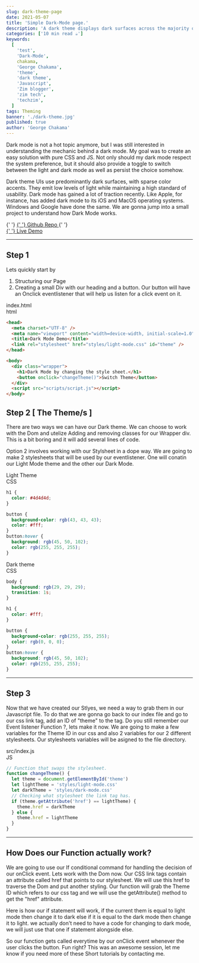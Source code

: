```yaml
---
slug: dark-theme-page
date: 2021-05-07
title: 'Simple Dark-Mode page.'
description: 'A dark theme displays dark surfaces across the majority of a UI. Its designed to be a supplemental mode to a default (or light) theme. Lets quickly jump into a small Demo.'
categories: ['10 min read ☕']
keywords:
  [
    'test',
    'Dark-Mode',
    chakama,
    'George Chakama',
    'theme',
    'dark theme',
    'Javascript',
    'Zim blogger',
    'zim tech',
    'techzim',
  ]
tags: Theming
banner: './dark-theme.jpg'
published: true
author: 'George Chakama'
---
```



Dark mode is not a hot topic anymore, but I was still interested in understanding the mechanic behind a dark mode. My goal was to create an easy solution with pure CSS and JS. Not only should my dark mode respect the system preference, but it should also provide a toggle to switch between the light and dark mode as well as persist the choice somehow.

Dark theme UIs use predominantly dark surfaces, with sparse color accents. They emit low levels of light while maintaining a high standard of usability. Dark mode has gained a lot of traction recently. Like Apple, for instance, has added dark mode to its iOS and MacOS operating systems. Windows and Google have done the same. We are gonna jump into a small project to understand how Dark Mode works.

<div class="content-div">
  <div class="flex-item-left">
    {' '}
    <a href="https://github.com/gtchakama/dark-theme" target="_blank">
      {' '}
      Github Repo
    </a>{' '}
  </div>
  <div class="flex-item-right">
    <a href="https://dark-themed.netlify.app/" target="_blank">
      {' '}
      Live Demo
    </a>
  </div>
</div>

---

## Step 1

Lets quickly start by

1. Structuring our Page
2. Creating a small Div with our heading and a button. Our button will have an Onclick eventlistener that will help us listen for a click event on it.

<div>
<div className="code-src" >
  index.html
  <div className="html code-lang">html</div>
</div>

```html
<head>
  <meta charset="UTF-8" />
  <meta name="viewport" content="width=device-width, initial-scale=1.0" />
  <title>Dark Mode Demo</title>
  <link rel="stylesheet" href="styles/light-mode.css" id="theme" />
</head>

<body>
  <div class="wrapper">
    <h1>Dark Mode by changing the style sheet.</h1>
    <button onclick="changeTheme()">Switch Theme</button>
  </div>
  <script src="scripts/script.js"></script>
</body>
```

</div>

## Step 2 [ The Theme/s ]

There are two ways we can have our Dark theme. We can choose to work with the Dom and utelize Adding and removing classes for our Wrapper div. This is a bit boring and it will add several lines of code.

Option 2 involves working with our Stylsheet in a dope way. We are going to make 2 stylesheets that will be used by our eventlistener. One will conatin our Light Mode theme and the other our Dark Mode.

<div>
<div className="code-src" >
  Light Theme
  <div style={{ background: '#ff9800', }} className="code-lang">CSS</div>
</div>

```css
h1 {
  color: #4d4d4d;
}

button {
  background-color: rgb(43, 43, 43);
  color: #fff;
}
button:hover {
  background: rgb(45, 50, 102);
  color: rgb(255, 255, 255);
}
```

</div>

<div>
<div className="code-src" >
  Dark theme
  <div style={{ background: '#ff9800', }} className="code-lang">CSS</div>
</div>

```css
body {
  background: rgb(29, 29, 29);
  transition: 1s;
}

h1 {
  color: #fff;
}

button {
  background-color: rgb(255, 255, 255);
  color: rgb(0, 0, 0);
}
button:hover {
  background: rgb(45, 50, 102);
  color: rgb(255, 255, 255);
}
```

</div>

---

## Step 3

Now that we have created our Stlyes, we need a way to grab them in our Javascript file. To do that we are gonna go back to our index file and go to our css link tag, add an ID of "theme" to the tag. Do you still remember our Event listener Function ?, lets make it now. We are going to make a few variables for the Theme ID in our css and also 2 variables for our 2 different stylesheets. Our stylesheets variables will be asigned to the file directory.

<div>
<div className="code-src" >
  src/index.js
  <div style={{ background: '#f7df1e', }} className="code-lang">JS</div>
</div>

```javascript
// Function that swaps the stylesheet.
function changeTheme() {
  let theme = document.getElementById('theme')
  let lightTheme = 'styles/light-mode.css'
  let darkTheme = 'styles/dark-mode.css'
  // Checking what stylesheet the link tag has.
  if (theme.getAttribute('href') == lightTheme) {
    theme.href = darkTheme
  } else {
    theme.href = lightTheme
  }
}
```

</div>

---

## How Does our Function actually work?

We are going to use our If conditional command for handling the decision of our onClick event. Lets work with the Dom now. Our CSS link tags contain an attribute called href that points to our stylesheet. We will use this href to traverse the Dom and put another styling. Our function will grab the Theme ID which refers to our css tag and we will use the getAttribute() method to get the "href" attribute.

Here is how our if statement will work, if the current them is equal to light mode then change it to dark else if it is equal to the dark mode then change it to light. we actually don't need to have a code for changing to dark mode, we will just use that one if statement alongside else.

So our function gets called everytime by our onClick event whenever the user clicks the button. Fun right? This was an awesome session, let me know if you need more of these Short tutorials by contacting me.
